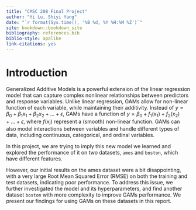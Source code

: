 ```yaml
--- 
title: "CMSC 208 Final Project"
author: "Yi Lu, Shiyi Yang"
date: "`r format(Sys.time(), '%B %d, %Y %H:%M %Z')`"
site: bookdown::bookdown_site
bibliography: references.bib
biblio-style: apalike
link-citations: yes
---
```


# Introduction

Generalized Additive Models is a powerful extension of the linear regression model that can capture complex nonlinear relationships between predictors and response variables. 
Unlike linear regression, GAMs allow for non-linear function of each variable, while maintaining their additivity. Instead of $y = \beta_0 + \beta_1x_1 + \beta_2x_2+...+\epsilon$, GAMs have a function of $y = \beta_0 + f_1(x_1) + f_2(x_2) + ... +\epsilon$, where $f(x_i)$ represent a (smooth) non-linear function. 
GAMs can also model interactions between variables and handle different types of data, including continuous, categorical, and ordinal variables.

In this project, we are trying to imply this new model we learned and explored the performance of it on two datasets, `ames` and `boston`, which have different features. 

However, our initial results on the ames dataset were a bit disappointing, with a very large Root Mean Squared Error (RMSE) on both the training and test datasets, indicating poor performance. To address this issue, we further investigated the model and its hyperparameters, and find another dataset `boston` with more complexity to improve GAMs performance. We present our findings for using GAMs on these datasets in this report.




